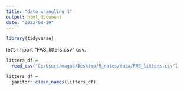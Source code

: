 ```yaml
---
title: "data_wrangling_1"
output: html_document
date: "2023-09-19"
---
```


```r
library(tidyverse)
```


let's import "FAS_litters.csv" csv.

```r
litters_df = 
  read_csv("C:/Users/magno/Desktop/R_notes/data/FAS_litters.csv")

litters_df = 
  janitor::clean_names(litters_df)
```

